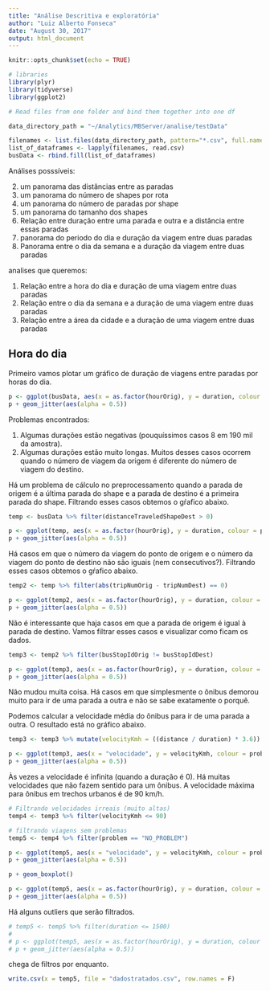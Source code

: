 ```yaml
---
title: "Análise Descritiva e exploratória"
author: "Luiz Alberto Fonseca"
date: "August 30, 2017"
output: html_document
---
```


```r
knitr::opts_chunk$set(echo = TRUE)
```

```r
# libraries
library(plyr)
library(tidyverse)
library(ggplot2)
```


```r
# Read files from one folder and bind them together into one df

data_directory_path = "~/Analytics/MBServer/analise/testData"

filenames <- list.files(data_directory_path, pattern="*.csv", full.names=TRUE)
list_of_dataframes <- lapply(filenames, read.csv)
busData <- rbind.fill(list_of_dataframes)
```

Análises posssíveis:

2) um panorama das distâncias entre as paradas
3) um panorama do número de shapes por rota
4) um panorama do número de paradas por shape
5) um panorama do tamanho dos shapes
6) Relação entre duração entre uma parada e outra e a distância entre essas paradas
7) panorama do periodo do dia e duração da viagem entre duas paradas
8) Panorama entre o dia da semana e a duração da viagem entre duas paradas

analises que queremos:

1) Relação entre a hora do dia e duração de uma viagem entre duas paradas
2) Relação entre o dia da semana e a duração de uma viagem entre duas paradas
3) Relação entre a área da cidade e a duração de uma viagem entre duas paradas


## Hora do dia
Primeiro vamos plotar um gráfico de duração de viagens entre paradas por horas do dia.
```r
p <- ggplot(busData, aes(x = as.factor(hourOrig), y = duration, colour = problem))
p + geom_jitter(aes(alpha = 0.5))
```

Problemas encontrados:

1) Algumas durações estão negativas (pouquíssimos casos 8 em 190 mil da amostra).
2) Algumas durações estão muito longas. Muitos desses casos ocorrem quando o número de viagem da origem é diferente do número de viagem do destino.

Há um problema de cálculo no preprocessamento quando a parada de origem é a última parada do shape e a parada de destino é a primeira parada do shape.
Filtrando esses casos obtemos o gŕafico abaixo.

```r
temp <- busData %>% filter(distanceTraveledShapeDest > 0)

p <- ggplot(temp, aes(x = as.factor(hourOrig), y = duration, colour = problem))
p + geom_jitter(aes(alpha = 0.5))
```

Há casos em que o número da viagem do ponto de origem e o número da viagem do ponto de destino não são iguais (nem consecutivos?).
Filtrando esses casos obtemos o gŕafico abaixo.

```r
temp2 <- temp %>% filter(abs(tripNumOrig - tripNumDest) == 0)

p <- ggplot(temp2, aes(x = as.factor(hourOrig), y = duration, colour = problem))
p + geom_jitter(aes(alpha = 0.5))
```

Não é interessante que haja casos em que a parada de origem é igual à parada de destino. Vamos filtrar esses casos e visualizar como ficam os dados.

```r
temp3 <- temp2 %>% filter(busStopIdOrig != busStopIdDest)

p <- ggplot(temp3, aes(x = as.factor(hourOrig), y = duration, colour = problem))
p + geom_jitter(aes(alpha = 0.5))
```

Não mudou muita coisa.
Há casos em que simplesmente o ônibus demorou muito para ir de uma parada a outra e não se sabe exatamente o porquê.

Podemos calcular a velocidade média do ônibus para ir de uma parada a outra. O resultado está no gráfico abaixo.

```r
temp3 <- temp3 %>% mutate(velocityKmh = ((distance / duration) * 3.6))

p <- ggplot(temp3, aes(x = "velocidade", y = velocityKmh, colour = problem))
p + geom_jitter(aes(alpha = 0.5))
```

Às vezes a velocidade é infinita (quando a duração é 0).
Há muitas velocidades que não fazem sentido para um ônibus. 
A velocidade máxima para ônibus em trechos urbanos é de 90 km/h.

```r
# Filtrando velocidades irreais (muito altas)
temp4 <- temp3 %>% filter(velocityKmh <= 90)

# filtrando viagens sem problemas
temp5 <- temp4 %>% filter(problem == "NO_PROBLEM")

p <- ggplot(temp5, aes(x = "velocidade", y = velocityKmh, colour = problem))
p + geom_jitter(aes(alpha = 0.5))

p + geom_boxplot()

p <- ggplot(temp5, aes(x = as.factor(hourOrig), y = duration, colour = problem))
p + geom_jitter(aes(alpha = 0.5))
```

Há alguns outliers que serão filtrados.

```r
# temp5 <- temp5 %>% filter(duration <= 1500)
# 
# p <- ggplot(temp5, aes(x = as.factor(hourOrig), y = duration, colour = problem))
# p + geom_jitter(aes(alpha = 0.5))
```
 chega de filtros por enquanto.
 
 
```r
write.csv(x = temp5, file = "dadostratados.csv", row.names = F)
```
